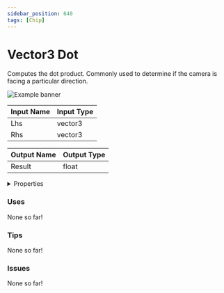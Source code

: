 ```yaml
---
sidebar_position: 640
tags: [Chip]
---
```


# Vector3 Dot

Computes the dot product. Commonly used to determine if the camera is facing a particular direction.



![Example banner](./assets/498c4e25-f73b-49a6-912e-ae148ed50dca.svg)

| Input Name | Input Type |
|-----------|-----------|
| Lhs | vector3 |
| Rhs | vector3 |

| Output Name | Output Type |
|-----------|-----------|
| Result | float |


<details>
  <summary>Properties</summary>
  <div>
    <div>
    <table>
      <thead>
        <tr>
          <th>Is beta required?</th>
          <th>❌</th>
        </tr>
        <tr>
          <th>Is this chip a trolling risk?</th>
          <th>❌</th>
        </tr>
        <tr>
          <th>Chip UUID</th>
          <th>498c4e25-f73b-49a6-912e-ae148ed50dca</th>
        </tr>
      </thead>
    </table>
    </div>
  </div>
</details>

### Uses

None so far!

### Tips

None so far!

### Issues

None so far!